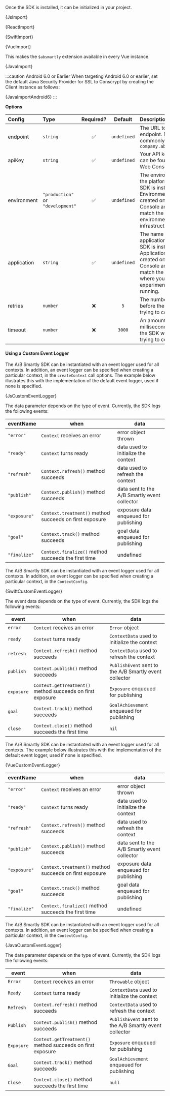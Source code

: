 






Once the SDK is installed, it can be initialized in your project.

<Tabs groupId="language">

<TabItem value="js" label="Javascript">

<CodeBlock language="js">{JsImport}</CodeBlock>

</TabItem>

<TabItem value="react" label="React">

<CodeBlock language="jsx" title="src/index.js">
  {ReactImport}
</CodeBlock>

</TabItem>

<TabItem value="swift" label="Swift">

<CodeBlock language="swift">{SwiftImport}</CodeBlock>

</TabItem>

<TabItem value="vue" label="Vue2">

<CodeBlock language="js">{VueImport}</CodeBlock>

This makes the `$absmartly` extension available in every Vue instance.

</TabItem>

<TabItem value="java" label="Java">

<CodeBlock language="java">{JavaImport}</CodeBlock>

:::caution Android 6.0 or Earlier
When targeting Android 6.0 or earlier, set the default Java Security Provider
for SSL to Conscrypt by creating the Client instance as follows:

<CodeBlock language="java">{JavaImportAndroid6}</CodeBlock>
:::

</TabItem>

</Tabs>

**Options**

| Config      | Type                              | Required? |   Default   | Description                                                                                                                                                                   |
| :---------- | :-------------------------------- | :-------: | :---------: | :---------------------------------------------------------------------------------------------------------------------------------------------------------------------------- |
| endpoint    | `string`                          |  &#9989;  | `undefined` | The URL to your API endpoint. Most commonly `"your-company.absmartly.io"`                                                                                                     |
| apiKey      | `string`                          |  &#9989;  | `undefined` | Your API key which can be found on the Web Console.                                                                                                                           |
| environment | `"production"` or `"development"` |  &#9989;  | `undefined` | The environment of the platform where the SDK is installed. Environments are created on the Web Console and should match the available environments in your infrastructure.   |
| application | `string`                          |  &#9989;  | `undefined` | The name of the application where the SDK is installed. Applications are created on the Web Console and should match the applications where your experiments will be running. |
| retries     | `number`                          | &#10060;  |     `5`     | The number of retries before the SDK stops trying to connect.                                                                                                                 |
| timeout     | `number`                          | &#10060;  |   `3000`    | An amount of time, in milliseconds, before the SDK will stop trying to connect.                                                                                               |

#### Using a Custom Event Logger

<Tabs groupId="language">

<TabItem value="js" label="Javascript">

The A/B Smartly SDK can be instantiated with an event logger used for all
contexts. In addition, an event logger can be specified when creating a
particular context, in the `createContext` call options. The example below
illustrates this with the implementation of the default event logger, used if
none is specified.

<CodeBlock language="js">{JsCustomEventLogger}</CodeBlock>

The data parameter depends on the type of event. Currently, the SDK logs the
following events:

| eventName    | when                                                    | data                                         |
| ------------ | ------------------------------------------------------- | -------------------------------------------- |
| `"error"`    | `Context` receives an error                             | error object thrown                          |
| `"ready"`    | `Context` turns ready                                   | data used to initialize the context          |
| `"refresh"`  | `Context.refresh()` method succeeds                     | data used to refresh the context             |
| `"publish"`  | `Context.publish()` method succeeds                     | data sent to the A/B Smartly event collector |
| `"exposure"` | `Context.treatment()` method succeeds on first exposure | exposure data enqueued for publishing        |
| `"goal"`     | `Context.track()` method succeeds                       | goal data enqueued for publishing            |
| `"finalize"` | `Context.finalize()` method succeeds the first time     | undefined                                    |

</TabItem>

<TabItem value="swift" label="Swift">

The A/B Smartly SDK can be instantiated with an event logger used for all
contexts. In addition, an event logger can be specified when creating a
particular context, in the `ContextConfig`.

<CodeBlock language="swift">{SwiftCustomEventLogger}</CodeBlock>

The event data depends on the type of event. Currently, the SDK logs the following events:

| event      | when                                                       | data                                                   |
| ---------- | ---------------------------------------------------------- | ------------------------------------------------------ |
| `error`    | `Context` receives an error                                | `Error` object                                         |
| `ready`    | `Context` turns ready                                      | `ContextData` used to initialize the context           |
| `refresh`  | `Context.refresh()` method succeeds                        | `ContextData` used to refresh the context              |
| `publish`  | `Context.publish()` method succeeds                        | `PublishEvent` sent to the A/B Smartly event collector |
| `exposure` | `Context.getTreatment()` method succeeds on first exposure | `Exposure` enqueued for publishing                     |
| `goal`     | `Context.track()` method succeeds                          | `GoalAchievement` enqueued for publishing              |
| `close`    | `Context.close()` method succeeds the first time           | `nil`                                                  |

</TabItem>

<TabItem value="vue" label="Vue2">

The A/B Smartly SDK can be instantiated with an event logger used for all
contexts. The example below illustrates this with the implementation of the
default event logger, used if none is specified.

<CodeBlock language="js">{VueCustomEventLogger}</CodeBlock>

| eventName    | when                                                    | data                                         |
| ------------ | ------------------------------------------------------- | -------------------------------------------- |
| `"error"`    | `Context` receives an error                             | error object thrown                          |
| `"ready"`    | `Context` turns ready                                   | data used to initialize the context          |
| `"refresh"`  | `Context.refresh()` method succeeds                     | data used to refresh the context             |
| `"publish"`  | `Context.publish()` method succeeds                     | data sent to the A/B Smartly event collector |
| `"exposure"` | `Context.treatment()` method succeeds on first exposure | exposure data enqueued for publishing        |
| `"goal"`     | `Context.track()` method succeeds                       | goal data enqueued for publishing            |
| `"finalize"` | `Context.finalize()` method succeeds the first time     | undefined                                    |

</TabItem>

<TabItem value="java" label="Java">

The A/B Smartly SDK can be instantiated with an event logger used for all
contexts. In addition, an event logger can be specified when creating a
particular context, in the `ContextConfig`.

<CodeBlock language="java">{JavaCustomEventLogger}</CodeBlock>

The data parameter depends on the type of event. Currently, the SDK logs the
following events:

| event      | when                                                       | data                                                   |
| ---------- | ---------------------------------------------------------- | ------------------------------------------------------ |
| `Error`    | `Context` receives an error                                | `Throwable` object                                     |
| `Ready`    | `Context` turns ready                                      | `ContextData` used to initialize the context           |
| `Refresh`  | `Context.refresh()` method succeeds                        | `ContextData` used to refresh the context              |
| `Publish`  | `Context.publish()` method succeeds                        | `PublishEvent` sent to the A/B Smartly event collector |
| `Exposure` | `Context.getTreatment()` method succeeds on first exposure | `Exposure` enqueued for publishing                     |
| `Goal`     | `Context.track()` method succeeds                          | `GoalAchievement` enqueued for publishing              |
| `Close`    | `Context.close()` method succeeds the first time           | `null`                                                 |

</TabItem>

</Tabs>
